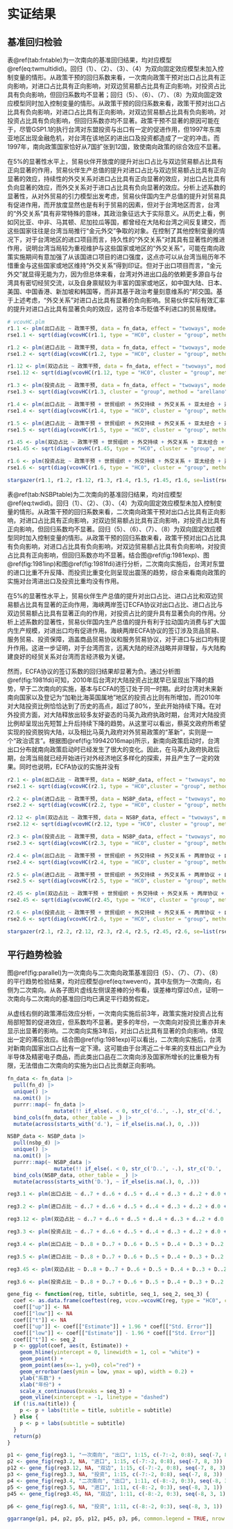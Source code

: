 # 实证结果

## 基准回归检验

表\@ref(tab:fntable)为一次南向的基准回归结果，均对应模型\@ref(eq:twmultidid)。回归（1）、（2）、（3）、（4）为双向固定效应模型未加入控制变量的情形。从政策干预的回归系数来看，一次南向政策干预对出口占比具有正向影响，对进口占比具有正向影响，对双边贸易额占比具有正向影响，对投资占比具有负向影响，但回归系数均不显著；回归（5）、（6）、（7）、（8）为双向固定效应模型同时加入控制变量的情形。从政策干预的回归系数来看，政策干预对出口占比具有负向影响，对进口占比具有正向影响，对双边贸易额占比具有负向影响，对投资占比具有负向影响，但回归系数亦均不显著。政策干预不显著的原因可能在于，尽管GSP1.1的执行台湾对东盟投资与出口有一定的促进作用，但1997年东南亚地区出现金融危机，对台湾在该地区的进出口及投资都造成了一定的冲击。而1997年，南向政策国家恰好从7国扩张到12国，致使南向政策的综合效应不显著。

在5%的显著性水平上，贸易伙伴开放度的提升对出口占比与双边贸易额占比具有正向显著的作用，贸易伙伴生产总值的提升对进口占比与双边贸易额占比具有正向显著的效应，持续性的外交关系对进口占比具有正向显著的效应，对出口占比具有负向显著的效应，而外交关系对于进口占比具有负向显著的效应。分析上述系数的显著性，从对外贸易的引力模型出发考虑，贸易伙伴国内生产总值的提升对贸易具有促进作用，而开放度显然也是有利于贸易的因素，但对于台湾地区而言，台湾的“外交关系”具有非常特殊的意味，其政治象征远大于实际意义。从历史上看，例如冈比亚、中非、马其顿、尼加拉瓜等国，都曾经在大陆和台湾之间反复建交，而这些国家往往是台湾当局推行“金元外交”争取的对象。在控制了其他控制变量的情况下，对于台湾地区的进口项目而言，持久性的“外交关系”对其具有显著性的推进作用，说明台湾当局较为重视维护与这些国家或地区的“外交关系”，可能在南向政策实施期间有意加强了从该国进口项目的进口强度，这点亦可以从台湾当局历年不惜重金与这些国家或地区维持“外交关系”得到印证。但对于出口项目而言，“金元外交”就显得无能为力，因为但总体来看，台湾对外进出口品的依赖更多源自与台湾具有密切经贸交流，以及自身禀赋较为丰富的国家或地区，如中国大陆、日本、美国、中国香港、新加坡和韩国等，而非其基于政治考量刻意维系的“邦交国。基于上述考虑，“外交关系”对进口占比具有显著的负向影响。贸易伙伴实际有效汇率的提升对进口占比具有显著负向的效应，这符合本币贬值不利进口的贸易规律。

```r

# vcovHC.plm
r1.1 <- plm(出口占比 ~ 政策干预, data = fn_data, effect = "twoways", model="within", index =  c("State", "Year"))
rse1.1 <- sqrt(diag(vcovHC(r1.1, type = "HC0", cluster = "group", method = "arellano")))

r1.2 <- plm(进口占比 ~ 政策干预, data = fn_data, effect = "twoways", model="within", index =  c("State", "Year"))
rse1.2 <- sqrt(diag(vcovHC(r1.2, type = "HC0", cluster = "group", method = "arellano")))

r1.12 <- plm(双边占比 ~ 政策干预, data = fn_data, effect = "twoways", model="within", index =  c("State", "Year"))
rse1.12 <- sqrt(diag(vcovHC(r1.12, type = "HC0", cluster = "group", method = "arellano")))

r1.3 <- plm(投资占比 ~ 政策干预, data = fn_data, effect = "twoways", model="within", index =  c("State", "Year"))
rse1.3 <- sqrt(diag(vcovHC(r1.3, cluster = "group", method = "arellano")))

r1.4 <- plm(出口占比 ~ 政策干预 + 世贸组织 + 外交持续 + 外交关系 + 亚太经合 + 开放度 + 人口 + 生产总值 + 实际汇率, data = fn_data, effect = "twoways", model="within", index= c("State", "Year"))
rse1.4 <- sqrt(diag(vcovHC(r1.4, type = "HC0", cluster = "group", method = "arellano")))

r1.5 <- plm(进口占比 ~ 政策干预 + 世贸组织 + 外交持续 + 外交关系 + 亚太经合 + 开放度 + 人口 + 生产总值 + 实际汇率, data = fn_data, effect = "twoways", model="within", index= c("State", "Year"))
rse1.5 <- sqrt(diag(vcovHC(r1.5, type = "HC0", cluster = "group", method = "arellano")))

r1.45 <- plm(双边占比 ~ 政策干预 + 世贸组织 + 外交持续 + 外交关系 + 亚太经合 + 开放度 + 人口 + 生产总值 + 实际汇率, data = fn_data, effect = "twoways", model="within", index= c("State", "Year"))
rse1.45 <- sqrt(diag(vcovHC(r1.45, type = "HC0", cluster = "group", method = "arellano")))

r1.6 <- plm(投资占比 ~ 政策干预 + 世贸组织 + 外交持续 + 外交关系 + 亚太经合 + 开放度 + 人口 + 生产总值 + 实际汇率, data = fn_data, effect = "twoways", model="within", index= c("State", "Year"))
rse1.6 <- sqrt(diag(vcovHC(r1.6, type = "HC0", cluster = "group", method = "arellano")))

stargazer(r1.1, r1.2, r1.12, r1.3, r1.4, r1.5, r1.45, r1.6, se=list(rse1.1, rse1.2, rse1.12, rse1.3, rse1.4, rse1.5, rse1.45, rse1.6), type = "latex", no.space=TRUE, omit.stat=c("f", "adj.rsq"), label = "tab:fntable", title = "一次南向基准回归", dep.var.caption = "被解释变量", notes.label = "备注：", header=FALSE, add.lines=list(c('时间固定效应', '是','是', '是','是', '是','是', '是','是'), c('个体固定效应', '是','是', '是','是', '是','是',  '是','是')), notes = "括号内为标准误，已经过聚类调整", font.size = "footnotesize")
```

表\@ref(tab:NSBPtable)为二次南向的基准回归结果，均对应模型\@ref(eq:twdid)。回归（1）、（2）、（3）、（4）为双向固定效应模型未加入控制变量的情形。从政策干预的回归系数来看，二次南向政策干预对出口占比具有正向影响，对进口占比具有正向影响，对双边贸易额占比具有正向影响，对投资占比具有正向影响，但回归系数均不显著。回归（5）、（6）、（7）、（8）为双向固定效应模型同时加入控制变量的情形。从政策干预的回归系数来看，政策干预对出口占比具有负向影响，对进口占比具有负向影响，对双边贸易额占比具有负向影响，对投资占比具有正向影响，但回归系数亦均不显著。结合图\@ref(fig:1981exp)、图\@ref(fig:1981inp)和图\@ref(fig:1981fdi)进行分析，二次南向实施后，台湾对东盟的进口比重不升反降、而投资比重变化则呈现出震荡的趋势，综合来看南向政策的实施对台湾进出口及投资比重均没有作用。

在5%的显著性水平上，贸易伙伴生产总值的提升对出口占比、进口占比和双边贸易额占比具有显著的正向作用，海峡两岸签订ECFA协议对出口占比、进口占比与双边贸易额占比具有显著正向的作用，对投资占比的提升具有显著负向的作用。分析上述系数的显著性，贸易伙伴国内生产总值的提升有利于拉动国内消费与扩大国内生产规模，对进出口均有促进作用。海峡两岸ECFA协议的签订涉及货品贸易、服务贸易、投资保障，涵盖商品贸易协议和服务贸易协议，对于进口与出口均有提升作用。这进一步证明，对于台湾而言，远离大陆的经济战略并非理智，与大陆构建良好的经贸关系对台湾而言经济极为关键。

然而，ECFA协议的签订系数的回归结果却显著为负。通过分析图\@ref(fig:1981fdi)可知，2010年后台湾对大陆投资占比就早已呈现出下降的趋势，早于二次南向的实施，基本与ECFA的签订处于同一时期。此时台湾对未来新南向国家以及登记为“加勒比海英国属地”地区的投资占比则有所增加，而2010年对大陆投资比例恰恰达到了历史的高点，超过了80%，至此开始持续下降。在对外投资方面，对大陆释放出较多友好姿态的马英九政府执政时期，台湾对大陆投资比例却呈现出先短暂上升后持续下降的趋势。从这里可以看出，蔡英文政府所希望实现的投资脱钩大陆，以及相比马英九政府对外贸易政策的“革新”，实则是一个“政治谎言”。根据图\@ref(fig:19942016map)所示，新南向政策启动时，台湾出口分布就南向政策启动时已经发生了很大的变化。因此，在马英九政府执政后期，台湾当局就已经开始进行对外经济地区多样化的探索，并且产生了一定的效果。同时也说明，ECFA协议的实施并没有

```r

r2.1 <- plm(出口占比 ~ 政策干预, data = NSBP_data, effect = "twoways", model="within", index =  c("State", "Year"))
rse2.1 <- sqrt(diag(vcovHC(r2.1, type = "HC0",cluster = "group", method = "arellano")))

r2.2 <- plm(进口占比 ~ 政策干预, data = NSBP_data, effect = "twoways", model="within", index =  c("State", "Year"))
rse2.2 <- sqrt(diag(vcovHC(r2.2, type = "HC0", cluster = "group", method = "arellano")))

r2.12 <- plm(双边占比 ~ 政策干预, data = NSBP_data, effect = "twoways", model="within", index =  c("State", "Year"))
rse2.12 <- sqrt(diag(vcovHC(r2.12, type = "HC0", cluster = "group", method = "arellano")))

r2.3 <- plm(投资占比 ~ 政策干预, data = NSBP_data, effect = "twoways", model="within", index =  c("State", "Year"))
rse2.3 <- sqrt(diag(vcovHC(r2.3, type = "HC0", cluster = "group", method = "arellano")))

r2.4 <- plm(出口占比 ~ 政策干预 + 世贸组织 + 外交持续 + 外交关系 + 两岸协议 + 自贸协定 + 开放度 + 人口 + 生产总值 + 实际汇率, data = NSBP_data, effect = "twoways", model="within", index= c("State", "Year"))
rse2.4 <- sqrt(diag(vcovHC(r2.4, type = "HC0", cluster = "group", method = "arellano")))

r2.5 <- plm(进口占比 ~ 政策干预 + 世贸组织 + 外交持续 + 外交关系 + 两岸协议 + 自贸协定 + 开放度 + 人口 + 生产总值 + 实际汇率, data = NSBP_data, effect = "twoways", model="within", index= c("State", "Year"))
rse2.5 <- sqrt(diag(vcovHC(r2.5, type = "HC0", cluster = "group", method = "arellano")))

r2.45 <- plm(双边占比 ~ 政策干预 + 世贸组织 + 外交持续 + 外交关系 + 两岸协议 + 自贸协定 + 开放度 + 人口 + 生产总值 + 实际汇率, data = NSBP_data, effect = "twoways", model="within", index= c("State", "Year"))
rse2.45 <- sqrt(diag(vcovHC(r2.45, type = "HC0", cluster = "group", method = "arellano")))

r2.6 <- plm(投资占比 ~ 政策干预 + 世贸组织 + 外交持续 + 外交关系 + 两岸协议 + 自贸协定 + 开放度 + 人口 + 生产总值 + 实际汇率, data = NSBP_data, effect = "twoways", model="within", index= c("State", "Year"))
rse2.6 <- sqrt(diag(vcovHC(r2.6, type = "HC0", cluster = "group", method = "arellano")))

stargazer(r2.1, r2.2, r2.12, r2.3, r2.4, r2.5, r2.45, r2.6, se=list(rse2.1, rse2.2, rse2.12, rse2.3, rse2.4, rse2.5, rse2.45, rse2.6), type = "latex", no.space=TRUE, omit.stat=c("f", "adj.rsq"), label = "tab:NSBPtable", title = "二次南向基准回归", dep.var.caption = "被解释变量", notes.label = "备注：", header=FALSE, add.lines=list(c('时间固定效应', '是','是', '是','是', '是','是',  '是','是'), c('个体固定效应', '是','是', '是','是', '是','是',  '是','是')), notes = "括号内为标准误，已经过聚类调整", font.size = "footnotesize")

```

## 平行趋势检验

图\@ref(fig:parallel)为一次南向与二次南向政策基准回归（5）、（7）、（7）、（8）的平行趋势检验结果，均对应模型\@ref(eq:twevent)，其中左侧为一次南向，右侧为二次南向。从各子图片虚线左侧误差棒的分布看，误差棒均穿过0点，证明一次南向与二次南向的基准回归均已满足平行趋势假定。

从虚线右侧的政策滞后效应分析，一次南向实施后前3年，政策实施对投资占比有局部短暂的促进效应，但系数均不显著。更多的年份，一次南向对投资比重亦并未显示出显著的影响。二次南向实施3年后，对出口占比具有显著的负向影响，体现出一定的滞后效应。结合图\@ref(fig:1981exp)可以看出，二次南向实施后，台湾对新南向国家出口占比有一定下滑。这可能由于台湾近二十年来的支柱出口产业为半导体及精密电子商品，而此类出口品在二次南向涉及国家所增长的比重极为有限，无法借由二次南向的实施为出口占比贡献正向影响。

```r

fn_data <- fn_data |> 
  pull(fn_d) |> 
  unique() |> 
  na.omit() |> 
  purrr::map(~ fn_data |> 
               mutate(!! if_else(. < 0, str_c('d..', -.), str_c('d.', .)) := if_else(. == fn_d, 1, 0), .keep = "none")) |> 
  bind_cols(fn_data, other_table = _) |> 
  mutate(across(starts_with('d.'), ~ if_else(is.na(.), 0, .)))

NSBP_data <- NSBP_data |> 
  pull(nsbp_d) |> 
  unique() |> 
  na.omit() |> 
  purrr::map(~ NSBP_data |> 
               mutate(!! if_else(. < 0, str_c('D..', -.), str_c('D.', .)) := if_else(. == nsbp_d, 1, 0), .keep = "none")) |> 
  bind_cols(NSBP_data, other_table = _) |> 
  mutate(across(starts_with('D.'), ~ if_else(is.na(.), 0, .)))

reg3.1 <- plm(出口占比 ~ d..7 + d..6 + d..5 + d..4 + d..3 + d..2 + d.0 + d.1 + d.2 + d.3 + d.4 + d.5 + d.6 + d.7 + d.8 + 世贸组织 + 外交持续 + 外交关系 + 亚太经合 + 开放度 + 人口 + 生产总值 + 实际汇率, data = fn_data, effect = "twoways", model="within", index = c("State", "Year"))

reg3.2 <- plm(进口占比 ~ d..7 + d..6 + d..5 + d..4 + d..3 + d..2 + d.0 + d.1 + d.2 + d.3 + d.4 + d.5 + d.6 + d.7 + d.8 + 世贸组织 + 外交持续 + 外交关系 + 亚太经合 + 开放度 + 人口 + 生产总值 + 实际汇率, data = fn_data, effect = "twoways", model="within", index = c("State", "Year"))

reg3.12 <- plm(双边占比 ~ d..7 + d..6 + d..5 + d..4 + d..3 + d..2 + d.0 + d.1 + d.2 + d.3 + d.4 + d.5 + d.6 + d.7 + d.8 + 世贸组织 + 外交持续 + 外交关系 + 亚太经合 + 开放度 + 人口 + 生产总值 + 实际汇率, data = fn_data, effect = "twoways", model="within", index = c("State", "Year"))

reg3.3 <- plm(投资占比 ~ d..7 + d..6 + d..5 + d..4 + d..3 + d..2 + d.0 + d.1 + d.2 + d.3 + d.4 + d.5 + d.6 + d.7 + d.8 + 世贸组织 + 外交持续 + 外交关系 + 亚太经合 + 开放度 + 人口 + 生产总值 + 实际汇率, data = fn_data, effect = "twoways", model="within", index = c("State", "Year"))

reg3.4 <- plm(出口占比 ~ D..8 + D..7 + D..6 + D..5 + D..4 + D..3 + D..2 + D.0 + D.1 + D.2 + D.3 + 世贸组织 + 外交持续 + 外交关系 + 两岸协议 + 自贸协定 + 开放度 + 人口 + 生产总值 + 实际汇率, data = NSBP_data, effect = "twoways", model="within", index = c("State", "Year"))

reg3.5 <- plm(进口占比 ~ D..8 + D..7 + D..6 + D..5 + D..4 + D..3 + D..2 + D.0 + D.1 + D.2 + D.3 + 世贸组织 + 外交持续 + 外交关系 + 两岸协议 + 自贸协定 + 开放度 + 人口 + 生产总值 + 实际汇率, data = NSBP_data, effect = "twoways", model="within", index = c("State", "Year"))

reg3.45 <- plm(双边占比 ~ D..8 + D..7 + D..6 + D..5 + D..4 + D..3 + D..2 + D.0 + D.1 + D.2 + D.3 + 世贸组织 + 外交持续 + 外交关系 + 两岸协议 + 自贸协定 + 开放度 + 人口 + 生产总值 + 实际汇率, data = NSBP_data, effect = "twoways", model="within", index = c("State", "Year"))

reg3.6 <- plm(投资占比 ~ D..8 + D..7 + D..6 + D..5 + D..4 + D..3 + D..2 + D.0 + D.1 + D.2 + D.3 + 世贸组织 + 外交持续 + 外交关系 + 两岸协议 + 自贸协定 + 开放度+ 人口 + 生产总值 + 实际汇率, data = NSBP_data, effect = "twoways", model="within", index = c("State", "Year"))

gene_fig <- function(reg, title, subtitle, seq_1, seq_2, seq_3) {
  coef <- as.data.frame(coeftest(reg, vcov.=vcovHC(reg, type = "HC0", cluster = "group", method = "arellano"))[seq_1, 1 : 2])
  coef[["up"]] <- NA
  coef[["low"]] <- NA
  coef[["t"]] <- NA
  coef[["up"]] <- coef[["Estimate"]] + 1.96 * coef[["Std. Error"]]
  coef[["low"]] <- coef[["Estimate"]] - 1.96 * coef[["Std. Error"]]
  coef[["t"]] <- seq_2
  p <- ggplot(coef, aes(t, Estimate)) +
    geom_hline(yintercept = 0, linewidth = 1, col = "white") +
    geom_point() +
    geom_point(aes(x=-1, y=0), col="red") +
    geom_errorbar(aes(ymin = low, ymax = up), width = 0.2) +
    ylab("系数") +
    xlab("年份") +
    scale_x_continuous(breaks = seq_3) +
    geom_vline(xintercept = -1, linetype = "dashed")
  if (!is.na(title)) {
    p <- p + labs(title = title, subtitle = subtitle) 
  } else {
    p <- p + labs(subtitle = subtitle) 
  }
  return(p)
}

p1 <- gene_fig(reg3.1, "一次南向", "出口", 1:15, c(-7:-2, 0:8), seq(-7, 8, 3))
p2 <- gene_fig(reg3.2, NA, "进口", 1:15, c(-7:-2, 0:8), seq(-7, 8, 3))
p12 <- gene_fig(reg3.12, NA, "双边", 1:15, c(-7:-2, 0:8), seq(-7, 8, 3))
p3 <- gene_fig(reg3.3, NA, "投资", 1:15, c(-7:-2, 0:8), seq(-7, 8, 3))
p4 <- gene_fig(reg3.4, "二次南向", "出口", 1:11, c(-8:-2, 0:3), seq(-8, 3, 1))
p5 <- gene_fig(reg3.5, NA, "进口", 1:11, c(-8:-2, 0:3), seq(-8, 3, 1))
p45 <- gene_fig(reg3.45, NA, "双边", 1:11, c(-8:-2, 0:3), seq(-8, 3, 1))

p6 <- gene_fig(reg3.6, NA, "投资", 1:11, c(-8:-2, 0:3), seq(-8, 3, 1))

ggarrange(p1, p4, p2, p5, p12, p45, p3, p6, common.legend = TRUE, nrow = 4, ncol = 2, legend = "top")
```


